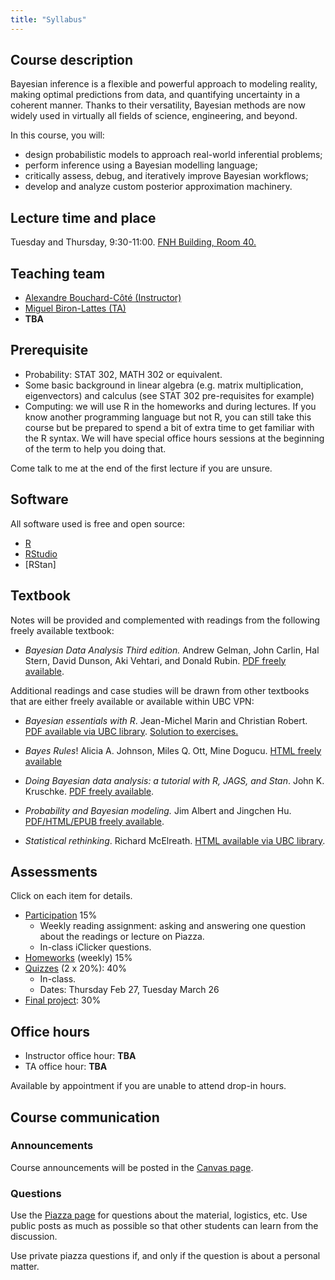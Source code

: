 ```yaml
---
title: "Syllabus"
---
```


## Course description

Bayesian inference is a flexible and powerful approach to modeling reality, making optimal predictions from data, and quantifying uncertainty in a coherent manner. Thanks to their versatility, Bayesian methods are now widely used in virtually all fields of science, engineering, and beyond.

In this course, you will:

-   design probabilistic models to approach real-world inferential problems;
-   perform inference using a Bayesian modelling language;
-   critically assess, debug, and iteratively improve Bayesian workflows;
-   develop and analyze custom posterior approximation machinery.

## Lecture time and place

Tuesday and Thursday, 9:30-11:00. [FNH Building, Room 40.](https://learningspaces.ubc.ca/classrooms/fnh-40)

## Teaching team

-   [Alexandre Bouchard-Côté (Instructor)](https://www.stat.ubc.ca/~bouchard/index.html)
-   [Miguel Biron-Lattes (TA)](https://miguelbiron.github.io/)
-   **TBA**

## Prerequisite

-   Probability: STAT 302, MATH 302 or equivalent.
-   Some basic background in linear algebra (e.g. matrix multiplication, eigenvectors) and calculus (see STAT 302 pre-requisites for example)
-   Computing: we will use R in the homeworks and during lectures. If you know another programming language but not R, you can still take this course but be prepared to spend a bit of extra time to get familiar with the R syntax. We will have special office hours sessions at the beginning of the term to help you doing that.

Come talk to me at the end of the first lecture if you are unsure.


## Software

All software used is free and open source:

-   [R](https://cran.r-project.org/)
-   [RStudio](https://posit.co/download/rstudio-desktop/)
-   [RStan]


## Textbook

Notes will be provided and complemented with readings from the following freely available textbook:

-   *Bayesian Data Analysis Third edition.* Andrew Gelman, John Carlin, Hal Stern, David Dunson, Aki Vehtari, and Donald Rubin. [PDF freely available](http://www.stat.columbia.edu/~gelman/book/BDA3.pdf).

Additional readings and case studies will be drawn from other textbooks that are either freely available or available within UBC VPN:

-   *Bayesian essentials with R*. Jean-Michel Marin and Christian Robert. [PDF available via UBC library](https://www.library.ubc.ca/). [Solution to exercises.](https://arxiv.org/pdf/1503.04662.pdf)

-   *Bayes Rules*! Alicia A. Johnson, Miles Q. Ott, Mine Dogucu. [HTML freely available](https://www.bayesrulesbook.com/preface#navigating-this-book)

-   *Doing Bayesian data analysis: a tutorial with R, JAGS, and Stan*. John K. Kruschke. [PDF freely available](https://nyu-cdsc.github.io/learningr/assets/kruschke_bayesian_in_R.pdf).

-   *Probability and Bayesian modeling.* Jim Albert and Jingchen Hu. [PDF/HTML/EPUB freely available](https://bayesball.github.io/BOOK/probability-a-measurement-of-uncertainty.html).

-   *Statistical rethinking*. Richard McElreath. [HTML available via UBC library](https://www.library.ubc.ca/).

## Assessments

Click on each item for details.

-   [Participation](participation.qmd) 15%
    -   Weekly reading assignment: asking and answering one question about the readings or lecture on Piazza.
    -   In-class iClicker questions.
-   [Homeworks](homeworks.qmd) (weekly) 15%
-   [Quizzes](quizzes.qmd) (2 x 20%): 40%
    -   In-class.
    -   Dates: Thursday Feb 27, Tuesday March 26
-   [Final project](project.qmd): 30%

## Office hours

-   Instructor office hour: **TBA**
-   TA office hour: **TBA**

Available by appointment if you are unable to attend drop-in hours.

## Course communication

### Announcements

Course announcements will be posted in the [Canvas page](%7B%7B%3C%20var%20canvas%20%3E%7D%7D/announcements).

### Questions

Use the [Piazza page](%7B%7B%3C%20var%20piazza%20%3E%7D%7D) for questions about the material, logistics, etc. Use public posts as much as possible so that other students can learn from the discussion.

Use private piazza questions if, and only if the question is about a personal matter.
